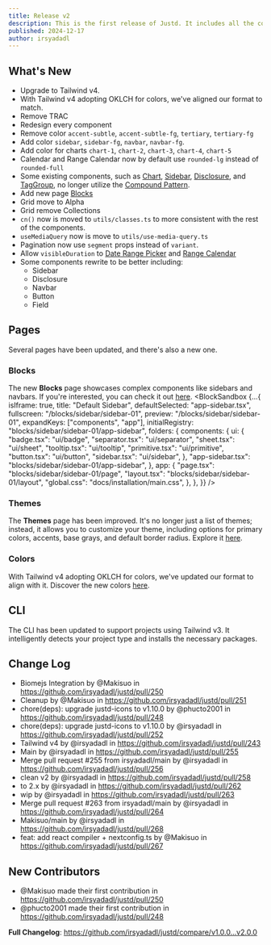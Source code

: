 ```yaml
---
title: Release v2
description: This is the first release of Justd. It includes all the components and utilities that you need to build your next project.
published: 2024-12-17
author: irsyadadl
---
```


## What's New
- Upgrade to Tailwind v4.
- With Tailwind v4 adopting OKLCH for colors, we've aligned our format to match.
- Remove TRAC
- Redesign every component
- Remove color `accent-subtle`, `accent-subtle-fg`, `tertiary`, `tertiary-fg`
- Add color `sidebar`, `sidebar-fg`, `navbar`, `navbar-fg`.
- Add color for charts `chart-1`, `chart-2`, `chart-3`, `chart-4`, `chart-5`
- Calendar and Range Calendar now by default use `rounded-lg` instead of `rounded-full`
- Some existing components, such as [Chart](/docs/components/charts/setup), [Sidebar](/docs/components/layouts/sidebar), [Disclosure](/docs/components/navigation/disclosure), and [TagGroup](/docs/components/collections/tag-group), no longer utilize the [Compound Pattern](https://www.patterns.dev/react/compound-pattern/).
- Add new page [Blocks](/blocks)
- Grid move to Alpha
- Grid remove Collections
- `cn()` now is moved to `utils/classes.ts` to more consistent with the rest of the components.
- `useMediaQuery` now is move to `utils/use-media-query.ts`
- Pagination now use `segment` props instead of `variant`.
- Allow `visibleDuration` to [Date Range Picker](/date-range-picker) and [Range Calendar](/range-calendar)
- Some components rewrite to be better including:
  - Sidebar
  - Disclosure
  - Navbar
  - Button
  - Field



## Pages
Several pages have been updated, and there's also a new one.

### Blocks
The new **Blocks** page showcases complex components like sidebars and navbars. If you're interested, you can check it out [here](/blocks).
<BlockSandbox
    {...{
        isIframe: true,
        title: "Default Sidebar",
        defaultSelected: "app-sidebar.tsx",
        fullscreen: "/blocks/sidebar/sidebar-01",
        preview: "/blocks/sidebar/sidebar-01",
        expandKeys: ["components", "app"],
        initialRegistry: "blocks/sidebar/sidebar-01/app-sidebar",
        folders: {
            components: {
                ui: {
                    "badge.tsx": "ui/badge",
                    "separator.tsx": "ui/separator",
                    "sheet.tsx": "ui/sheet",
                    "tooltip.tsx": "ui/tooltip",
                    "primitive.tsx": "ui/primitive",
                    "button.tsx": "ui/button",
                    "sidebar.tsx": "ui/sidebar",
                },
            "app-sidebar.tsx": "blocks/sidebar/sidebar-01/app-sidebar",
        },
        app: {
            "page.tsx": "blocks/sidebar/sidebar-01/page",
            "layout.tsx": "blocks/sidebar/sidebar-01/layout",
            "global.css": "docs/installation/main.css",
        },
    },
    }}
/>

### Themes
The **Themes** page has been improved. It's no longer just a list of themes; instead, it allows you to customize your theme, including options for primary colors, accents, base grays, and default border radius. Explore it [here](/themes).
<GeneratedTheme className='max-h-96'/>

### Colors
With Tailwind v4 adopting OKLCH for colors, we've updated our format to align with it. Discover the new colors [here](/colors).

## CLI
The CLI has been updated to support projects using Tailwind v3. It intelligently detects your project type and installs the necessary packages.

## Change Log
* Biomejs Integration by @Makisuo in https://github.com/irsyadadl/justd/pull/250
* Cleanup by @Makisuo in https://github.com/irsyadadl/justd/pull/251
* chore(deps): upgrade justd-icons to v1.10.0 by @phucto2001 in https://github.com/irsyadadl/justd/pull/248
* chore(deps): upgrade justd-icons to v1.10.0 by @irsyadadl in https://github.com/irsyadadl/justd/pull/252
* Tailwind v4 by @irsyadadl in https://github.com/irsyadadl/justd/pull/243
* Main by @irsyadadl in https://github.com/irsyadadl/justd/pull/255
* Merge pull request #255 from irsyadadl/main by @irsyadadl in https://github.com/irsyadadl/justd/pull/256
* clean v2 by @irsyadadl in https://github.com/irsyadadl/justd/pull/258
* to 2.x by @irsyadadl in https://github.com/irsyadadl/justd/pull/262
* wip by @irsyadadl in https://github.com/irsyadadl/justd/pull/263
* Merge pull request #263 from irsyadadl/main by @irsyadadl in https://github.com/irsyadadl/justd/pull/264
* Makisuo/main by @irsyadadl in https://github.com/irsyadadl/justd/pull/268
* feat: add react compiler + nextconfig.ts by @Makisuo in https://github.com/irsyadadl/justd/pull/267

## New Contributors
* @Makisuo made their first contribution in https://github.com/irsyadadl/justd/pull/250
* @phucto2001 made their first contribution in https://github.com/irsyadadl/justd/pull/248

**Full Changelog**: https://github.com/irsyadadl/justd/compare/v1.0.0...v2.0.0
